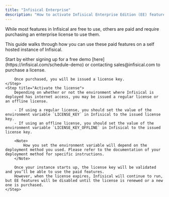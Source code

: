 ```yaml
---
title: "Infisical Enterprise"
description: "How to activate Infisical Enterprise Edition (EE) features"
---
```


While most features in Infisical are free to use, others are paid and require purchasing an enterprise license to use them.

This guide walks through how you can use these paid features on a self hosted instance of Infisical.

<Steps>
    <Step title="Purchase a license">
        Start by either signing up for a free demo [here](https://infisical.com/schedule-demo) or contacting sales@infisical.com to purchase a license.

        Once purchased, you will be issued a license key.
    </Step>
    <Step title="Activate the license">
        Depending on whether or not the environment where Infisical is deployed has internet access, you may be issued a regular license or an offline license.
        
        - If using a regular license, you should set the value of the environment variable `LICENSE_KEY` in Infisical to the issued license key.
        - If using an offline license, you should set the value of the environment variable `LICENSE_KEY_OFFLINE` in Infisical to the issued license key.

        <Note>
            How you set the environment variable will depend on the deployment method you used. Please refer to the documentation of your deployment method for specific instructions.
        </Note>

        Once your instance starts up, the license key will be validated and you’ll be able to use the paid features. 
        However, when the license expires, Infisical will continue to run, but EE features will be disabled until the license is renewed or a new one is purchased.
    </Step>
</Steps>
